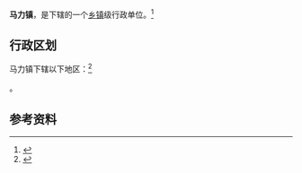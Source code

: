 {{中国乡级行政区|62/05/24/105/000}}

'''马力镇'''，是{{PRC admin/fullname|62/05/24/105/000|3}}下辖的一个[[乡镇|乡镇]]级行政单位。<ref>{{PRC admin/ref sgc|{{PRC admin/parent|62/05/24/105/000}}}}</ref>

== 行政区划 ==

马力镇下辖以下地区：<ref>{{PRC admin/ref sgc|62/05/24/105/000}}</ref>

{{PRC admin/children|62/05/24/105/000}}。

== 参考资料 ==

{{reflist}}

{{行政区划小作品}}
{{PRC admin/navcat|62/05/24/105/000}}